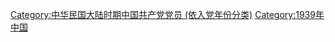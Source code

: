 [[Category:中华民国大陆时期中国共产党党员_(依入党年份分类)‎|Category:中华民国大陆时期中国共产党党员 (依入党年份分类)‎]]
[[Category:1939年中国|Category:1939年中国]]